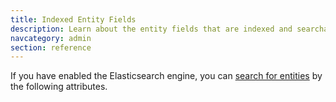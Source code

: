 ```yaml
---
title: Indexed Entity Fields
description: Learn about the entity fields that are indexed and searchable.
navcategory: admin
section: reference
---
```



If you have enabled the Elasticsearch engine, you can [search for entities](/docs/apis/entities/entities#search-for-entities) by the following attributes.

<IndexedEntityFieldsList />
